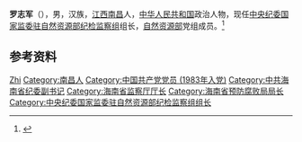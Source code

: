 {{Otheruses|other=名为罗志军的其他人物|罗志军}}

'''罗志军'''（{{bd|1959年|11月|}}），男，汉族，[[江西|江西]][[南昌|南昌]]人，[[中华人民共和国|中华人民共和国]]政治人物，现任[[中央纪委国家监委驻自然资源部纪检监察组|中央纪委国家监委驻自然资源部纪检监察组]]组长，[[中华人民共和国自然资源部|自然资源部]]党组成员。<ref>{{Cite web|title=罗志军任中纪委驻自然资源部纪检监察组组长(图 简历)|url=http://district.ce.cn/newarea/sddy/201808/15/t20180815_30036274.shtml|accessdate=2021-02-02|work=中国经济网}}</ref>

== 参考资料 ==
{{reflist}}

{{Authority control}}
{{DEFAULTSORT:Luo罗}}
[[Category:罗姓|Zhi]]
[[Category:南昌人|Category:南昌人]]
[[Category:中国共产党党员_(1983年入党)|Category:中国共产党党员 (1983年入党)]]
[[Category:中共海南省纪委副书记|Category:中共海南省纪委副书记]]
[[Category:海南省监察厅厅长|Category:海南省监察厅厅长]]
[[Category:海南省预防腐败局局长|Category:海南省预防腐败局局长]]
[[Category:中央纪委国家监委驻自然资源部纪检监察组组长|Category:中央纪委国家监委驻自然资源部纪检监察组组长]]

{{中国人物小作品}}